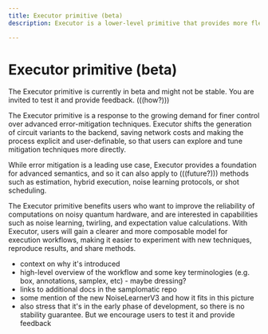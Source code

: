 ```yaml
---
title: Executor primitive (beta)
description: Executor is a lower-level primitive that provides more flexibility when customizing your error mitigation workflow.

---
```


# Executor primitive (beta)

<Admonition type="note" title="Beta release">
The Executor primitive is currently in beta and might not be stable. You are invited to test it and provide feedback. (((how?)))
</Admonition>

The Executor primitive is a response to the growing demand for finer control over advanced error-mitigation techniques. Executor shifts the generation of circuit variants to the backend, saving network costs and making the process explicit and user-definable, so that users can explore and tune mitigation techniques more directly.

While error mitigation is a leading use case, Executor provides a foundation for advanced semantics, and so it can also apply to (((future?))) methods such as estimation, hybrid execution, noise learning protocols, or shot scheduling.

The Executor primitive benefits users who want to improve the reliability of computations on noisy quantum hardware, and are interested in capabilities such as noise learning, twirling, and expectation value calculations. With Executor, users will gain a clearer and more composable model for execution workflows, making it easier to experiment with new techniques, reproduce results, and share methods.

- context on why it's introduced
- high-level overview of the workflow and some key terminologies (e.g. box, annotations, samplex, etc) - maybe dressing?
- links to additional docs in the samplomatic repo
- some mention of the new NoiseLearnerV3 and how it fits in this picture
- also stress that it's in the early phase of development, so there is no stability guarantee. But we encourage users to test it and provide feedback